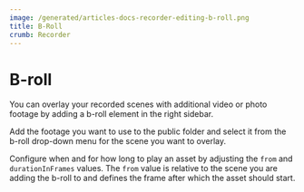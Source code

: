 ```yaml
---
image: /generated/articles-docs-recorder-editing-b-roll.png
title: B-Roll
crumb: Recorder
---
```


# B-roll

You can overlay your recorded scenes with additional video or photo footage by adding a b-roll element in the right sidebar.

Add the footage you want to use to the public folder and select it from the b-roll drop-down menu for the scene you want to overlay.

Configure when and for how long to play an asset by adjusting the `from` and `durationInFrames` values.
The `from` value is relative to the scene you are adding the b-roll to and defines the frame after which the asset should start.
